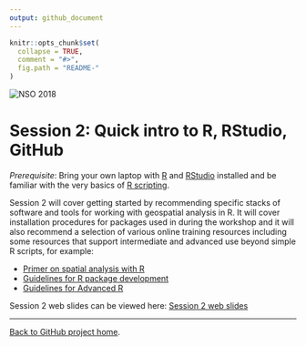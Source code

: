 ```yaml
---
output: github_document
---
```


<!-- README.md is generated from README.Rmd. Please edit that file -->

```r
knitr::opts_chunk$set(
  collapse = TRUE,
  comment = "#>",
  fig.path = "README-"
)
```

![](../demo_data/NSO_2018_GBIF_NO.png "NSO 2018")


# Session 2: Quick intro to R, RStudio, GitHub

*Prerequisite*: Bring your own laptop with [R](https://www.r-project.org/) and [RStudio](https://www.rstudio.com/) installed and be familiar with the very basics of [R scripting](http://www.rspatial.org/intr/index.html). 

Session 2 will cover getting started by recommending specific stacks of software and tools for working with geospatial analysis in R. It will cover installation procedures for packages used in during the workshop and it will also recommend a selection of various online training resources including some resources that support intermediate and advanced use beyond simple R scripts, for example:

 * [Primer on spatial analysis with R](https://www.rstudio.com/resources/webinars/rstudio-essentials-webinar-series-part-1/)
 * [Guidelines for R package development](https://r-pkgs.had.co.nz/)
 * [Guidelines for Advanced R](https://adv-r.had.co.nz/)

Session 2 web slides can be viewed here: [Session 2 web slides](https://GBIF-Europe.github.io/nordic_oikos_2018_r/s2_r_intro)

***

[Back to GitHub project home](https://github.com/GBIF-Europe/nordic_oikos_2018_r).


